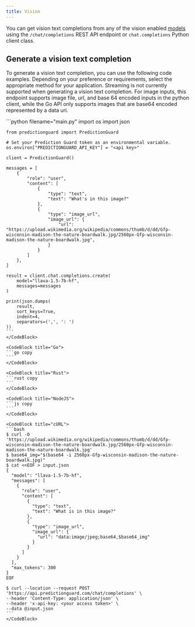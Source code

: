 ```yaml
---
title: Vision
---
```


You can get vision text completions from any of the vision enabled [models](../models) using the `/chat/completions` REST API endpoint or `chat.completions` Python client class.

## Generate a vision text completion

To generate a vision text completion, you can use the following code examples. Depending on your preference or requirements, select the appropriate method for your application. Streaming is not currently supported when generating a vision text completion. For image inputs, this endpoint supports image file, url, and base 64 encoded inputs in the python client, while the Go API only supports images that are base64 encoded represented by a data uri.

<CodeBlocks>
    <CodeBlock title="Python">
    ```python filename="main.py"
    import os
    import json


    from predictionguard import PredictionGuard

    # Set your Prediction Guard token as an environmental variable.
    os.environ["PREDICTIONGUARD_API_KEY"] = "<api key>"
    
    client = PredictionGuard()

    messages = [
        {
            "role": "user",
            "content": [
                {
                    "type": "text",
                    "text": "What's in this image?"
                },
                {
                    "type": "image_url",
                    "image_url": {
                        "url": "https://upload.wikimedia.org/wikipedia/commons/thumb/d/dd/Gfp-wisconsin-madison-the-nature-boardwalk.jpg/2560px-Gfp-wisconsin-madison-the-nature-boardwalk.jpg",
                    }
                }
            ]
        },
    ]

    result = client.chat.completions.create(
        model="llava-1.5-7b-hf",
        messages=messages
    )

    print(json.dumps(
        result,
        sort_keys=True,
        indent=4,
        separators=(',', ': ')
    ))
    ```
    </CodeBlock>

    <CodeBlock title="Go">
    ```go copy
    ```
    </CodeBlock>

    <CodeBlock title="Rust">
    ```rust copy
    ```
    </CodeBlock>

    <CodeBlock title="NodeJS">
    ```js copy
    ```
    </CodeBlock>

    <CodeBlock title="cURL">
    ```bash
    $ curl -O 'https://upload.wikimedia.org/wikipedia/commons/thumb/d/dd/Gfp-wisconsin-madison-the-nature-boardwalk.jpg/2560px-Gfp-wisconsin-madison-the-nature-boardwalk.jpg'
    $ base64_img="$(base64 -i 2560px-Gfp-wisconsin-madison-the-nature-boardwalk.jpg)"
    $ cat <<EOF > input.json
    {
      "model": "llava-1.5-7b-hf",
      "messages": [
        {
          "role": "user",
          "content": [
            {
              "type": "text",
              "text": "What is in this image?"
            },
            {
              "type": "image_url",
              "image_url": {
                "url": "data:image/jpeg;base64,$base64_img"
              }
            }
          ]
        }
      ],
      "max_tokens": 300
    }
    EOF

    $ curl --location --request POST 'https://api.predictionguard.com/chat/completions' \
    --header 'Content-Type: application/json' \
    --header 'x-api-key: <your access token>' \
    --data @input.json
    ```
    </CodeBlock>
</CodeBlocks>
